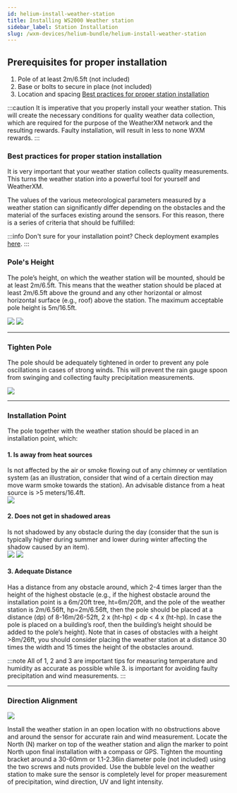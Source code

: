 ```yaml
---
id: helium-install-weather-station
title: Installing WS2000 Weather station
sidebar_label: Station Installation
slug: /wxm-devices/helium-bundle/helium-install-weather-station
---
```



## Prerequisites for proper installation
1. Pole of at least 2m/6.5ft (not included)
1. Base or bolts to secure in place (not included)
1. Location and spacing [Best practices for proper station installation](/wxm-devices/helium-bundle/helium-install-weather-station#best-practices-for-proper-station-installation)


:::caution
It is imperative that you properly install your weather station. This will create the necessary conditions for quality weather data collection, which are required for the purpose of the WeatherXM network and the resulting rewards. Faulty installation, will result in less to none WXM rewards.
:::

### Best practices for proper station installation

It is very important that your weather station collects quality measurements.
This turns the weather station into a powerful tool for yourself and WeatherXM.

The values of the various meteorological parameters measured by a weather station can significantly differ depending on the obstacles
and the material of the surfaces existing around the sensors. For this reason, there is a series of criteria that should be fulfilled:

:::info
Don't sure for your installation point? Check deployment examples [here](/wxm-devices/deployment-examples).
:::

### Pole's Height
The pole’s height, on which the weather station will be mounted, should be at least 2m/6.5ft.
This means that the weather station should be placed at least 2m/6.5ft above the ground and any other horizontal
or almost horizontal surface (e.g., roof) above the station. The maximum acceptable pole height is 5m/16.5ft.

<div class="explanation">
    <img src={useBaseUrl("img/wxm-devices/helium/ground-height.svg")} />
    <img src={useBaseUrl("img/wxm-devices/helium/roof-deployment.svg")} />
</div>

<hr/>

### Tighten Pole
The pole should be adequately tightened in order to prevent any pole oscillations in cases of strong winds.
This will prevent the rain gauge spoon from swinging and collecting faulty precipitation measurements.

<div class="control">
  <div class="explanation">
    <img src={useBaseUrl("img/wxm-devices/helium/tighten-pole.svg")} />
  </div>
</div>
<hr/>

### Installation Point

The pole together with the weather station should be placed in an installation point, which:

<h4>1. Is away from heat sources</h4>
Is not affected by the air or smoke flowing out of any chimney or ventilation system
(as an illustration, consider that wind of a certain direction may move warm smoke towards the station).
An advisable distance from a heat source is >5 meters/16.4ft.

  <section class="control">
    <img src={useBaseUrl("img/wxm-devices/helium/away-from-heat-sources.svg")} />
  </section>

<h4>2. Does not get in shadowed areas</h4>
Is not shadowed by any obstacle during the day (consider that the sun is typically higher during summer and lower during winter affecting the shadow caused by an item).
<section class="explanation horizontal">
  <div class="images">
    <img src={useBaseUrl("img/wxm-devices/m5/building-with-pool-in-roof.svg")} />
    <img src={useBaseUrl("img/wxm-devices/m5/ws1000-shadow-soft.svg")} />
  </div>
</section>

<h4>3. Adequate Distance</h4>
Has a distance from any obstacle around, which 2-4 times larger than the height of the highest obstacle
(e.g., if the highest obstacle around the installation point is a 6m/20ft tree, ht=6m/20ft,
and the pole of the weather station is 2m/6.56ft, hp=2m/6.56ft, then the pole should be placed at a distance (dp) of 8-16m/26-52ft,
2 x (ht-hp) &#60; dp &#60; 4 x (ht-hp). In case the pole is placed on a building’s roof,
then the building’s height should be added to the pole’s height).
Note that in cases of obstacles with a height >8m/26ft, you should consider placing the weather station
at a distance 30 times the width and 15 times the height of the obstacles around.

:::note
All of 1, 2 and 3 are important tips for measuring temperature and humidity as accurate as possible
while 3. is important for avoiding faulty precipitation and wind measurements.
:::

<hr/>

### Direction Alignment

<div class="explanation">
    <img src={useBaseUrl("/img/wxm-devices/helium/direction-alignment.svg")} />
    <p>
    Install the weather station in an open location with no obstructions above and around the
    sensor for accurate rain and wind measurement.
    Locate the North (N) marker on top of the weather station and align the marker to point North
    upon final installation with a compass or GPS. Tighten the mounting bracket around a 30-60mm 
    or 1.1-2.36in diameter pole (not included) using the two screws and nuts provided.
    Use the bubble level on the weather station to make sure the sensor is completely level for
    proper measurement of precipitation, wind direction, UV and light intensity.
    </p>
</div>






